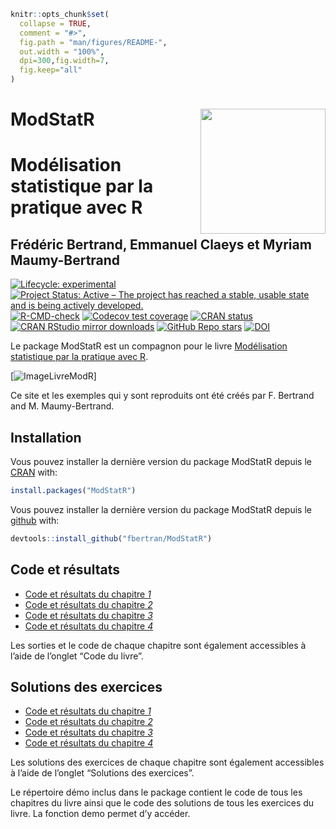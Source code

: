 <!-- README.md is generated from README.Rmd. Please edit that file -->

```r
knitr::opts_chunk$set(
  collapse = TRUE,
  comment = "#>",
  fig.path = "man/figures/README-",
  out.width = "100%",
  dpi=300,fig.width=7,
  fig.keep="all"
)
```
# ModStatR <img src="man/figures/logo.png" align="right" width="200"/>

# Modélisation statistique par la pratique avec R
## Frédéric Bertrand, Emmanuel Claeys et Myriam Maumy-Bertrand

<!-- badges: start -->
[![Lifecycle: experimental](https://img.shields.io/badge/lifecycle-stable-green.svg)](https://www.tidyverse.org/lifecycle/#stable)
[![Project Status: Active – The project has reached a stable, usable state and is being actively developed.](https://www.repostatus.org/badges/latest/active.svg)](https://www.repostatus.org/#active)
[![R-CMD-check](https://github.com/fbertran/ModStatR/workflows/R-CMD-check/badge.svg)](https://github.com/fbertran/ModStatR/actions)
[![Codecov test coverage](https://codecov.io/gh/fbertran/ModStatR/branch/master/graph/badge.svg)](https://codecov.io/gh/fbertran/ModStatR?branch=master)
[![CRAN status](https://www.r-pkg.org/badges/version/ModStatR)](https://cran.r-project.org/package=ModStatR)
[![CRAN RStudio mirror downloads](https://cranlogs.r-pkg.org/badges/ModStatR)](https://cran.r-project.org/package=ModStatR)
[![GitHub Repo stars](https://img.shields.io/github/stars/fbertran/ModStatR?style=social)](https://github.com/github/fbertran/)
[![DOI](https://zenodo.org/badge/204068588.svg)](https://zenodo.org/badge/latestdoi/204068588)
<!-- badges: end -->

Le package ModStatR est un compagnon pour le livre [Modélisation statistique par la pratique avec R](https://www.dunod.com/sciences-techniques/modelisation-statistique-par-pratique-avec-r-cours-et-exercices-corriges).


[![ImageLivreModR](https://www.dunod.com/sites/default/files/styles/principal_desktop/public/thumbnails/image/9782100793525-001-X.jpeg)]

Ce site et les exemples qui y sont reproduits ont été créés par F. Bertrand and M. Maumy-Bertrand.

## Installation

Vous pouvez installer la dernière version du package ModStatR depuis le [CRAN](https://CRAN.R-project.org) with:

```r
install.packages("ModStatR")
```

Vous pouvez installer la dernière version du package ModStatR depuis le [github](https://github.com) with:

```r
devtools::install_github("fbertran/ModStatR")
```

## Code et résultats

* [Code et résultats du chapitre *1*](docs/articles/Chapitre1.html)
* [Code et résultats du chapitre *2*](docs/articles/Chapitre2.html)
* [Code et résultats du chapitre *3*](docs/articles/Chapitre3.html)
* [Code et résultats du chapitre *4*](docs/articles/Chapitre4.html)

Les sorties et le code de chaque chapitre sont également accessibles à l'aide de l'onglet "Code du livre".

## Solutions des exercices

* [Code et résultats du chapitre *1*](docs/articles/SolChapitre1.html)
* [Code et résultats du chapitre *2*](docs/articles/SolChapitre2.html)
* [Code et résultats du chapitre *3*](docs/articles/SolChapitre3.html)
* [Code et résultats du chapitre *4*](docs/articles/SolChapitre4.html)

Les solutions des exercices de chaque chapitre sont également accessibles à l'aide de l'onglet "Solutions des exercices".


Le répertoire démo inclus dans le package contient le code de tous les chapitres du livre ainsi que le code des solutions de tous les exercices du livre. La fonction demo permet d'y accéder.

